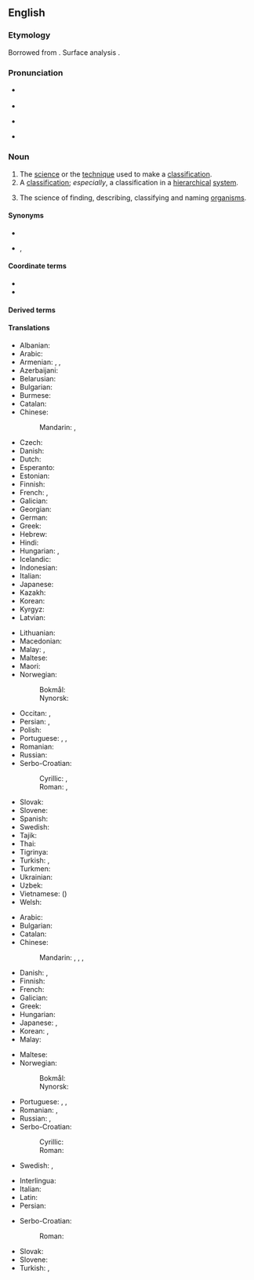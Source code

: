 ==English==
{{wikipedia}}

===Etymology===
{{root|en|ine-pro|*teh₂g-|id=order}}
Borrowed from {{bor|en|fr|taxonomie}}. Surface analysis {{confix|en|taxo|nomy}}.

===Pronunciation===
* {{a|UK}} {{IPA|en|/tækˈsɒnəmi/}}
* {{audio|en|LL-Q1860 (eng)-Vealhurl-taxonomy.wav|Audio (UK)}}
* {{a|US}} {{IPA|en|/tækˈsɑːnəmi/}}
* {{rhymes|en|ɒnəmi|s=4}}

===Noun===
{{en-noun|~}}

# The [[science]] or the [[technique]] used to make a [[classification]].
# A [[classification]]; ''especially'', a classification in a [[hierarchical]] [[system]].
# {{lb|en|taxonomy|uncountable}} The science of finding, describing, classifying and naming [[organism]]s.

====Synonyms====
* {{l|en|taxonomics}}
* {{sense|science of finding, describing, classifying and naming organisms}} {{l|en|alpha taxonomy}}, {{l|en|biotaxonomy}}

====Coordinate terms====
* {{l|en|nomenclature}}
* {{l|en|ontology}}

====Derived terms====
{{col4|en
|chemotaxonomy
|alpha taxonomy
|cytotaxonomy
|ethnotaxonomy
|folk taxonomy
|ichnotaxonomy
|numerical taxonomy
|zootaxonomy
|parataxonomy
|cybertaxonomy
|phylotaxonomy
|morphotaxonomy
|subtaxonomy
|supertaxonomy
|scientific taxonomy
|taxonomic
|taxon
}}

====Translations====
{{trans-top|science of finding, describing, classifying and naming organisms}}
* Albanian: {{t|sq|taksonomi|f}}
* Arabic: {{t|ar|عِلْم التَّصْنِيف|m}}
* Armenian: {{t+|hy|տաքսոնոմիա}}, {{t+|hy|կարգաբանություն}}, {{t+|hy|կարգաբաշխություն}}
* Azerbaijani: {{t|az|taksonomiya}}
* Belarusian: {{t|be|таксано́мія|f}}
* Bulgarian: {{t+|bg|таксоно́мия|f}}
* Burmese: {{t+|my|မျိုးခွဲပညာ}}
* Catalan: {{t+|ca|taxonomia|f}}
* Chinese:
*: Mandarin: {{t+|cmn|分類學}}, {{t+|cmn|分类学|tr=fēnlèixué}}
* Czech: {{t+|cs|taxonomie|f}}
* Danish: {{t+|da|taksonomi|c}}
* Dutch: {{t+|nl|taxonomie|f}}
* Esperanto: {{t|eo|taksonomio}}
* Estonian: {{t|et|taksonoomia}}
* Finnish: {{t+|fi|taksonomia}}
* French: {{t+|fr|taxinomie|f}}, {{t+|fr|taxonomie|f}}
* Galician: {{t+|gl|taxonomía|f}}
* Georgian: {{t|ka|ტაქსონომია}}
* German: {{t+|de|Taxonomie|f}}
* Greek: {{t+|el|ταξινομία|f}}
* Hebrew: {{t+|he|טַקְסוֹנוֹמְיָה|f|tr=taksonómya}}
* Hindi: {{t|hi|वर्गिकी|m}}
* Hungarian: {{t+|hu|rendszertan}}, {{t+|hu|taxonómia}}
* Icelandic: {{t|is|flokkunarfræði|m}}
* Indonesian: {{t+|id|taksonomi}}
* Italian: {{t+|it|tassonomia|f}}
* Japanese: {{t+|ja|分類学|tr=ぶんるいがく, bunruigaku}}
* Kazakh: {{t|kk|таксономия}}
* Korean: {{t+|ko|분류학(分類學)}}
* Kyrgyz: {{t|ky|таксономия}}
* Latvian: {{t|lv|taksonomija|f}}
{{trans-mid}}
* Lithuanian: {{t+|lt|taksonomija|f}}
* Macedonian: {{t|mk|таксономија|f}}
* Malay: {{t|ms|kaji urutan}}, {{t+|ms|taksonomi}}
* Maltese: {{t|mt|tassonomija|?}}
* Maori: {{t|mi|pūnaha whakarōpū}}
* Norwegian:
*: Bokmål: {{t+|nb|taksonomi|m}}
*: Nynorsk: {{t|nn|taksonomi|m}}
* Occitan: {{t|oc|taxonomia|f}}, {{t|oc|taxinomia|f}}
* Persian: {{t|fa|آرایه‌بندی|tr=ârâye-bandi}}, {{t|fa|آرایه‌شناسی|tr=ârâye-šenâsi}}
* Polish: {{t+|pl|taksonomia|f}}
* Portuguese: {{t+|pt|taxonomia|f}}, {{t+|pt|taxinomia|f}}, {{t+|pt|taxionomia|f}}
* Romanian: {{t+|ro|taxonomie|f}}
* Russian: {{t+|ru|таксоно́мия|f}}
* Serbo-Croatian:
*: Cyrillic: {{t|sh|таксоно̀мија|f}}, {{t|sh|система̀тика|f}}
*: Roman: {{t+|sh|taksonòmija|f}}, {{t+|sh|sistemàtika|f}}
* Slovak: {{t|sk|taxonómia|f}}
* Slovene: {{t+|sl|taksonomija|f}}
* Spanish: {{t+|es|taxonomía|f}}
* Swedish: {{t+|sv|taxonomi|c}}
* Tajik: {{t|tg|таксономия}}
* Thai: {{t|th|อนุกรมวิธาน}}
* Tigrinya: {{t|ti|ስነ ምደባ}}
* Turkish: {{t+|tr|sınıflandırma}}, {{t+|tr|taksonomi}}
* Turkmen: {{t|tk|taksonomiýa}}
* Ukrainian: {{t|uk|таксоно́мія|f}}
* Uzbek: {{t+|uz|taksonomiya}}
* Vietnamese: {{t|vi|phân loại học}} ({{t|vi|分類學}})
* Welsh: {{t+|cy|tacsonomeg|f}}
{{trans-bottom}}

{{trans-top|classification in a hierarchical system}}
* Arabic: {{t|ar|تَصْنِيف|m}}
* Bulgarian: {{t+|bg|класифика́ция|f}}
* Catalan: {{t+|ca|taxonomia|f}}
* Chinese:
*: Mandarin: {{t+|cmn|分類法}}, {{t+|cmn|分类法|tr=fēnlèifǎ}}, {{t+|cmn|分類}}, {{t+|cmn|分类|tr=fēnlèi}}
* Danish: {{t+|da|taksonomi|c}}, {{t|da|systematik|c}}
* Finnish: {{t+|fi|taksonomia}}
* French: {{t+|fr|taxinomie|f}}
* Galician: {{t+|gl|taxonomía|f}}
* Greek: {{t+|el|ταξινόμηση|f}}
* Hungarian: {{t+|hu|osztályozás}}
* Japanese: {{t|ja|分類法|tr=ぶんふいほう, bunruihō}}, {{t+|ja|分類|tr=ぶんふい, bunrui}}
* Korean: {{t|ko|분류법(分類法)}}, {{t+|ko|분류(分類)}}
* Malay: {{t+|ms|taksonomi}}
{{trans-mid}}
* Maltese: {{t|mt|tassonomija|?}}
* Norwegian:
*: Bokmål: {{t+|nb|taksonomi|m}}
*: Nynorsk: {{t|nn|taksonomi|m}}
* Portuguese: {{t+|pt|taxonomia|f}}, {{t+|pt|taxinomia|f}}, {{t+|pt|taxionomia|f}}
* Romanian: {{t+|ro|taxonomie|f}}, {{t|ro|ierarhică clasificare|f}}
* Russian: {{t+|ru|система́тика|f}}, {{t+|ru|классифика́ция}}
* Serbo-Croatian:
*: Cyrillic: {{t|sh|таксоно̀мија|f}}
*: Roman: {{t+|sh|taksonòmija|f}}
* Swedish: {{t+|sv|taxonomi|c}}, {{t+|sv|systematik|c}}
{{trans-bottom}}

{{checktrans-top}}
* Interlingua: {{t-check|ia|taxinomia}}
* Italian: {{t+check|it|tassonomia|f}}
* Latin: {{t+check|la|taxonomia|f}}
* Persian: {{t+check|fa|رده بندی|tr=rade bandi}}
{{trans-mid}}
* Serbo-Croatian:
*: Roman: {{t+check|sh|taksonòmija|f}}
* Slovak: {{t-check|sk|taxonómia|f}}
* Slovene: {{t+check|sl|taksonomija|f}}
* Turkish: {{t-check|tr|sınıflandırma bilimi}}, {{t+check|tr|taksonomi}}
{{trans-bottom}}